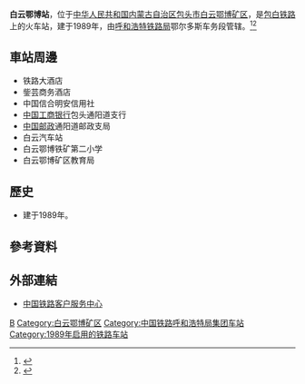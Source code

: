 {{Infobox China railway station
|车站名称 = 白云鄂博站
|图片 = 
|图片介绍 = 
|其他名称 = 
|车站拼音 = Baiyun'ebo
|英文名称 = Baiyun'ebo Railway Station
|车站代码 = 15293<ref>{{cite book|title=中华人民共和国铁路车站代码（GB/T 10302-2010）|publisher=中国标准出版社|year=2010|isbn=155066140495|ignore-isbn-error=true|pages=3}}</ref>
|电报码 = BEC
|拼音码 = BYB
|车站位置 = [[内蒙古自治区|内蒙古自治区]][[包头市|包头市]][[白云鄂博矿区|白云鄂博矿区]]
|坐标 = 
|归属 = [[呼和浩特铁路局|呼和浩特铁路局]][[鄂尔多斯车务段|鄂尔多斯车务段]]
|线路 = [[包白铁路|包白铁路]]
|车站等级 = [[三等站_(中铁)|三等站]]
|月台数目 = 
|站台面 = 
|股道数目 = 
|网站 = 
}}
'''白云鄂博站'''，位于[[中华人民共和国|中华人民共和国]][[内蒙古自治区|内蒙古自治区]][[包头市|包头市]][[白云鄂博矿区|白云鄂博矿区]]，是[[包白铁路|包白铁路]]上的火车站，建于1989年，由[[呼和浩特铁路局|呼和浩特铁路局]]鄂尔多斯车务段管辖。<ref>{{Cite web |url=http://search.huochepiao.com/huochezhan/jieshao/2116.htm |title=白云鄂博火车站介绍 |access-date=2017-02-06 |archive-date=2017-02-11 |archive-url=https://web.archive.org/web/20170211080601/http://search.huochepiao.com/huochezhan/jieshao/2116.htm |dead-url=no }}</ref><ref>{{cite news|author=亓迎彬|url=http://www.china.com.cn/travel/txt/2016-05/18/content_38482044.htm|title=全国铁路大调图 白云鄂博大草原驶入“快车时代”|publisher=中国网|date=2016-05-18|accessdate=2017-02-09|archive-date=2017-02-11|archive-url=https://web.archive.org/web/20170211161044/http://www.china.com.cn/travel/txt/2016-05/18/content_38482044.htm|dead-url=no}}</ref>
==車站周邊==
* 铁路大酒店
* 鈭芸商务酒店
* 中国信合明安信用社
* [[中国工商银行|中国工商银行]]包头通阳道支行
* [[中国邮政|中国邮政]]通阳道邮政支局
* 白云汽车站
* 白云鄂博铁矿第二小学
* 白云鄂博矿区教育局

==歷史==
* 建于1989年。
==參考資料==
{{reflist}}
==外部連結==
* [http://www.12306.cn/mormhweb/ 中国铁路客户服务中心]{{Wayback|url=http://www.12306.cn/mormhweb/ |date=20180205163941 }}
{{China-rail-stub}}
{{包白铁路}}
[[Category:包头市铁路车站|B]]
[[Category:白云鄂博矿区|Category:白云鄂博矿区]]
[[Category:中国铁路呼和浩特局集团车站|Category:中国铁路呼和浩特局集团车站]]
[[Category:1989年启用的铁路车站|Category:1989年启用的铁路车站]]